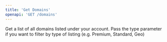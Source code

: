 ```yaml
---
title: 'Get Domains'
openapi: 'GET /domains'
---
```


Get a list of all domains listed under your account. Pass the type parameter if you want to filter by type of listing (e.g. Premium, Standard, Geo)